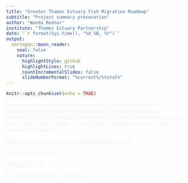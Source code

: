 ---
title: "Greater Thames Estuary Fish Migration Roadmap"
subtitle: "Project summary presenation"
author: "Wanda Bodnar"
institute: "Thames Estuary Partnership"
date: '`r format(Sys.time(), "%d %B, %Y")`'
output:
  xaringan::moon_reader:
    seal: false
    nature:
      highlightStyle: github
      highlightLines: true
      countIncrementalSlides: false
      slideNumberFormat: "%current%/%total%"
---


```{r setup, echo = FALSE, message = FALSE, warning = FALSE}
knitr::opts_chunk$set(echo = TRUE)
```

background-image: url(https://www.estuaryedges.co.uk/wp-content/themes/estuary-edges/assets/src/img/thames-estuary-partnership-logo.png)
background-size: 12%
background-position: 50% 79%
class: center, middle, inverse
.footer[Copyright © 2020 Thames Estuary Partnership]

##Greater Thames Estuary Fish Migration Roadmap

##A short summary

Wanda Bodnar

`r format(Sys.time(), "%d %B, %Y")`

<style>
h1, h2, h3, h4, h5, p {
  color: #f3f3f3;
}
.inverse {
  background-color: #101720;
}
.inverse h1, .inverse h2, .inverse h3, .inverse h4, .inverse h5, .inverse p {
  color: #f3f3f3;
}
.footer {
    color: #a5704a;
    position: fixed;
    top: 96%;
    left: 0;
    text-align: center;
    width: 100%;
    font-size:50%;
}
<style>

---

background-image: url(https://www.estuaryedges.co.uk/wp-content/themes/estuary-edges/assets/src/img/thames-estuary-partnership-logo.png)
background-size: 100px
background-position: 95% 5%

### Table of contents

<h7 style=font-size:83%;>

* [How to navigate this presentation](https://thamesestuarypartnership.github.io/roadmap/slides.html#3)

* [Introduction](https://thamesestuarypartnership.github.io/roadmap/slides.html#5)

* [Methodology](https://thamesestuarypartnership.github.io/roadmap/slides.html#9)

* [The Roadmap Method](https://thamesestuarypartnership.github.io/roadmap/slides.html#13)

* [Fish Migration Vision](https://thamesestuarypartnership.github.io/roadmap/slides.html#15)

* [Next steps](https://thamesestuarypartnership.github.io/roadmap/slides.html#16)

<style>
h1 {
  color: #003462;
}
<style>

---

background-image: url(https://www.estuaryedges.co.uk/wp-content/themes/estuary-edges/assets/src/img/thames-estuary-partnership-logo.png)
background-size: 100px
background-position: 95% 5%

### How to navigate this presentation

* Move forward with space bar or right/down arrow

* Move backward with left/up arrow

* Press `F` to go full screen and back

* Press `Home` for first slide, `End` for last slide

* The clickable hyperlinks are highlighted in blue

* Interact with the graphs and data tables using the mouse/cursor

* Press `H` to see all the navigation options

<style>
h1, h2, h3, h4, p {
  color: #003462;
}
<style>

---

background-image: url(https://raw.githubusercontent.com/ThamesEstuaryPartnership/roadmap/main/img/1.png)
background-size: cover
.text[© Johannes Plenio]

<style>
.text {
    color: #ffffff;
    position: fixed;
    top: 96%;
    left: 2%;
    text-align: left;
    width: 100%;
    font-size:50%;
}
<style>

---

class: center, middle, inverse

# Introduction

<style>
h1, h2, h3, h4, p {
  color: #003462;
}
<style>

---

background-image: url(https://www.estuaryedges.co.uk/wp-content/themes/estuary-edges/assets/src/img/thames-estuary-partnership-logo.png)
background-size: 100px
background-position: 95% 5%

### Introduction

Rivers play an important role in our environment: regulating floods, transporting sediments, and supporting biodiversity. Many of these services performed by rivers are also linked to factors that indicate river health, such as river flow and connectivity. River network connectivity influences species migration, diversity, and habitat occupancy.

Rivers in the North Sea region are some of the most fragmented by human development in the world. Artificial structures, like weirs, sluices and locks, installed for water management purposes on rivers can be found at almost every kilometre. These barriers can significantly delay and hinder the movement of migratory fish species, subsequently reducing their diversity and abundance. 

Diadromous fish species such as the European eel (*Anguilla anguilla*), sea bass (*Dicentrarchus labrax*), sea lamprey (*Petromyzon marinus*) and flounder (*Platichthys flesus*) move large distances between marine and freshwater environments and thus maintaining connectivity is important to sustain their healthy and diverse population. 

<style>
h1, h2, h3, h4, p {
  color: #003462;
}
<style>

---

background-image: url(https://www.estuaryedges.co.uk/wp-content/themes/estuary-edges/assets/src/img/thames-estuary-partnership-logo.png)
background-size: 100px
background-position: 95% 5%

### Introduction

To address the issue of river fragmentation and fish passage, [Thames Estuary Partnership](https://www.thamesestuarypartnership.org/) (TEP) and Nature at Work (NAW) launched the [Greater Thames Estuary Fish Migration Roadmap](https://fishroadmap.london/) project in January 2018. 

The project seeks to bring together all barrier, pass, priority, and habitat location data in one place and develop a ‘whole system’, sea-to-source approach that, similarly to an underground or road network, looks at rivers as interconnected migratory routes. 

By considering and identifying rivers as 'Highways', 'A-roads' and 'B-roads', barrier locations and river network connectivity can be easily visualised on one or more rivers, or in entire catchments. This can help reprioritise barriers and provide a blueprint of strategic steps that can help open up entire migratory routes.

<style>
h1, h2, h3, h4, p {
  color: #003462;
}
<style>

---

background-image: url(https://raw.githubusercontent.com/ThamesEstuaryPartnership/roadmap/main/img/Roadmap_TEP.gif)
background-size: contain

---

background-image: url(https://www.estuaryedges.co.uk/wp-content/themes/estuary-edges/assets/src/img/thames-estuary-partnership-logo.png)
background-size: 100px
background-position: 95% 5%

### Methodology

The Fish Migration Roadmap project had three objectives: 

* To gather information on fish migratory barriers and river connectivity within the Thames River Basin.

* To develop an online, easy-to-access and easy-to-use GIS platform visualising all relevant data.

* To develop a replicable, strategic roadmap method which also includes the Fish Migration Vision. 


These objectives were executed via the following processes: 
* Data science
    
    * Designation of project area
    * Data collection
    * Data pre-processing and merging
    * Data analysis
    * Data visualisation
    
* Stakeholder and community engagement



<style>
h1, h2, h3, h4, h5, h6, ul, li, p {
  color: #003462;
}
<style>

---

background-image: url(https://www.estuaryedges.co.uk/wp-content/themes/estuary-edges/assets/src/img/thames-estuary-partnership-logo.png)
background-size: 100px
background-position: 95% 5%

### Methodology

* Data science
    
    * Designation of project area
    
    The project area was defined within the Thames River Basin and two adjacent catchments. The boundary on the migratory routes was drawn at 30km from the tidal limit. 
    
    * Data collection
    
    Data was collected from: [AMBER](https://amber.international/), [Catchment Based Approach](https://data.catchmentbasedapproach.org/), [Environment Agency](https://www.gov.uk/government/organisations/environment-agency), [River Obs app](https://www.river-obstacles.org.uk/), [Zoological Society of London](https://www.zsl.org/), [London Wildlife Trust](https://www.wildlondon.org.uk/), [South East Rivers Trust](https://www.southeastriverstrust.org/) and [Canal and River Trust](https://canalrivertrust.org.uk/).
    
    * Data pre-processing and merging
    
    The different datasets were merged together using a 100 metres buffer zone to concentrate on those barriers that occurred on the migratory routes only. The source of the dataset was kept in the finalised barrier dataset.

<style>
h1, h2, h3, h4, h5, h6, ul, li, p {
  color: #003462;
}
<style>

---

background-image: url(https://www.estuaryedges.co.uk/wp-content/themes/estuary-edges/assets/src/img/thames-estuary-partnership-logo.png)
background-size: 100px
background-position: 95% 5%

### Methodology

* Data science
    
    * Data analysis
      * Calculation the river connectivity index (RCI)
      * Creation of connectivity maps
      * Integration of river habitat data into the final barrier dataset by calculating the mode average on each river fragment
      * Introduction of 'Category' variable. 
    
    * Data visualisation
    
      An online, easy-to-use [platform](https://tep-thames.maps.arcgis.com/apps/opsdashboard/index.html#/ab29e560d0834593bc71f7bf18dbc0d4) was developed where barrier locations and upstream river connectivity is visualised. The map also has an important filter function which allows the barrier data to be filtered based on barrier type, priority, pass type, river, category, and upstream river habitat. This can help stakeholders to develop a more target approach when it comes to barrier works to improve river connectivity whilst targeting habitat priority areas. 
      

<style>
h1, h2, h3, h4, h5, h6, ul, li, p {
  color: #003462;
}
<style>

---

background-image: url(https://www.estuaryedges.co.uk/wp-content/themes/estuary-edges/assets/src/img/thames-estuary-partnership-logo.png)
background-size: 100px
background-position: 95% 5%

### Methodology

* Stakeholder and community engagement

Stakeholder and communtiy engagement was carried out predominantly in the Combined Essex Catchment. 

Over a series of engagements the methodology could be developed and refined.

In the meantime, an interactive [Roadmap](https://thamesestuarypartnership.github.io/essex/roadmap.html) was developed specifically for this catchment. 


<style>
h1, h2, h3, h4, h5, h6, ul, li, p {
  color: #003462;
}
<style>

---

background-image: url(https://www.estuaryedges.co.uk/wp-content/themes/estuary-edges/assets/src/img/thames-estuary-partnership-logo.png)
background-size: 100px
background-position: 95% 5%

### The Roadmap Method

<center>
  <img src="https://raw.githubusercontent.com/ThamesEstuaryPartnership/roadmap/main/img/The%20roadmap%20method.jpg" height="450" width="700">
  </center>



<style>
h1, h2, h3, h4, h5, h6, ul, li, p {
  color: #003462;
}
<style>

---

background-image: url(https://www.estuaryedges.co.uk/wp-content/themes/estuary-edges/assets/src/img/thames-estuary-partnership-logo.png)
background-size: 100px
background-position: 95% 5%

### The Roadmap Method

The most important steps of The Roadmap Method are: 

* The introduction of the ‘Category’ variable that can help the barrier reprioritisation process.

* Calculation of RCI (%) and visualisation of river connectivity that can help highlight the level of river connectivity.

* Stakeholder engagement that can help gather local knowledge and understand local needs. This can subsequently lead to the development the Fish Migration Vision. 

* Coupled with the stakeholder engagment, the barrier reprioritisation can help pinpoint priority barrier locations, for example, closed river segments with diverse habitat. 


<style>
h1, h2, h3, h4, h5, h6, ul, li, p {
  color: #003462;
}
<style>

---

background-image: url(https://www.estuaryedges.co.uk/wp-content/themes/estuary-edges/assets/src/img/thames-estuary-partnership-logo.png)
background-size: 100px
background-position: 95% 5%

### Fish Migration Vision

The Fish Migration Vision is a shared, ambitious long-term goal envisaging what a healthy river and connected river corridor could be with collective action across sector initiatives e.g. catchment management, flood asset management and land development. 

The Vision contains key messages, a characterisation of the catchment through a connectivity lens and a description of the prioritised areas for short term action. 

It is also a useful engagement tool to deepen understanding of the need to improve our river corridors, restore habitat, helping prioritise migration barriers and pull in other benefits to accelerate action for this shared goal. 

The Vision can also bring to life the story of a fish’s journey from sea to source and within a river system to enthuse other less engaged sectors and the public for whom underwater life is hidden.


<style>
h1, h2, h3, h4, h5, h6, ul, li, p {
  color: #003462;
}
<style>

---

background-image: url(https://www.estuaryedges.co.uk/wp-content/themes/estuary-edges/assets/src/img/thames-estuary-partnership-logo.png)
background-size: 100px
background-position: 95% 5%

### Next steps

Further project plans include: 

* Inclusion of additional waterways as ‘C-roads’ and ‘D-roads'.

* Collation and creation of Roadmap specific fish database in each river. 

* Further stakeholder engagamen and linking into other local plans and strategies.


<style>
h1, h2, h3, h4, h5, h6, ul, li, p {
  color: #003462;
}
<style>

---

background-image: url(https://i.stack.imgur.com/bUpIh.png),url(https://ulyngs.github.io/rmarkdown-workshop-2019/slides/figures/rmarkdown.png)
background-size: 50px, 50px
background-position: 46% 65%, 54% 65%
class: center, middle, inverse
.footer[Copyright © 2020 Thames Estuary Partnership]


<a href="https://www.thamesestuarypartnership.org/">Thames Estuary Partnership</a>
<br>
<link rel="stylesheet" href="https://cdnjs.cloudflare.com/ajax/libs/font-awesome/4.7.0/css/font-awesome.min.css">
<p style="text-align: center;">
    <a href="mailto:w.bodnar@ucl.ac.uk" class="fa fa-envelope"></a>
    <a href="https://twitter.com/ThamesEstPart" class="fa fa-twitter"></a>   
    <a href="https://www.linkedin.com/company/thames-estuary-partnership/?viewAsMember=true" class="fa fa-linkedin"></a>   
    <a href="https://www.instagram.com/thamesestuarypartnership/" class="fa fa-instagram"></a>   
    <a href="https://www.facebook.com/thamesestuarypartnership/" class="fa fa-facebook"></a>
    </p>
    
###### Slides were prepared using R Studio's R Markdown
<br>
<style>
.inverse h1, .inverse h2, .inverse h3, .inverse h4, .inverse h5, .inverse p {
  color: #f3f3f3;
}
.inverse h6 {
  color: #fff2f4;
}
a:link {
  color: #019ed8;
}
a:visited {
  color: #019ed8;
}
.footer {
    color: #a5704a;
    position: fixed;
    top: 96%;
    left: 0;
    text-align: center;
    width: 100%;
    font-size:50%;
}
<style>
